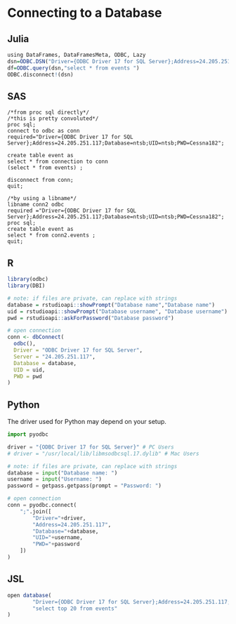 # Connecting to a Database

## Julia
```r
using DataFrames, DataFramesMeta, ODBC, Lazy
dsn=ODBC.DSN("Driver={ODBC Driver 17 for SQL Server};Address=24.205.251.117;Database=ntsb;UID=ntsb;PWD=Cessna182;")
df=ODBC.query(dsn,"select * from events ")
ODBC.disconnect!(dsn)
```

## SAS
```sas
/*from proc sql directly*/
/*this is pretty convoluted*/
proc sql;
connect to odbc as conn
required="Driver={ODBC Driver 17 for SQL Server};Address=24.205.251.117;Database=ntsb;UID=ntsb;PWD=Cessna182";

create table event as
select * from connection to conn
(select * from events) ;

disconnect from conn;
quit;

/*by using a libname*/
libname conn2 odbc
required ="Driver={ODBC Driver 17 for SQL Server};Address=24.205.251.117;Database=ntsb;UID=ntsb;PWD=Cessna182";
proc sql;
create table event as
select * from conn2.events ;
quit;
```

## R
```r
library(odbc)
library(DBI)

# note: if files are private, can replace with strings
database = rstudioapi::showPrompt("Database name","Database name")
uid = rstudioapi::showPrompt("Database username", "Database username")
pwd = rstudioapi::askForPassword("Database password")

# open connection
conn <- dbConnect(
  odbc(),
  Driver = "ODBC Driver 17 for SQL Server",
  Server = "24.205.251.117",
  Database = database,
  UID = uid,
  PWD = pwd
)
```

## Python 

The driver used for Python may depend on your setup.

```python
import pyodbc

driver = "{ODBC Driver 17 for SQL Server}" # PC Users
# driver = "/usr/local/lib/libmsodbcsql.17.dylib" # Mac Users

# note: if files are private, can replace with strings
database = input("Database name: ")
username = input("Username: ")
password = getpass.getpass(prompt = "Password: ")

# open connection
conn = pyodbc.connect(
    ";".join([
        "Driver="+driver,
        "Address=24.205.251.117",
        "Database="+database,
        "UID="+username,
        "PWD="+password
    ])
)
```


## JSL
```r
open database(
        "Driver={ODBC Driver 17 for SQL Server};Address=24.205.251.117;Database=ntsb;UID=ntsb;PWD=Cessna182",
        "select top 20 from events"
)
```

